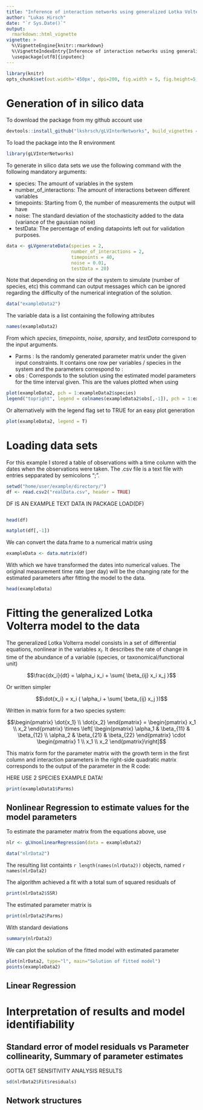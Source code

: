 ---
title: "Inference of interaction networks using generalized Lotka Volterra equations on time-series data with package gLVInterNetworks"
author: "Lukas Hirsch"
date: "`r Sys.Date()`"
output: 
  rmarkdown::html_vignette
vignette: >
  %\VignetteEngine{knitr::rmarkdown}
  %\VignetteIndexEntry{Inference of interaction networks using generalized Lotka Volterra equations on time-series data with package gLVInterNetworks}
  \usepackage[utf8]{inputenc}
---


```{r, include=FALSE}
library(knitr)
opts_chunk$set(out.width='450px', dpi=200, fig.width = 5, fig.height=5, background = "lightcyan3")
```
# Generation of in silico data

To download the package from my github account use
```{r, eval=FALSE}
devtools::install_github("lkshrsch/gLVInterNetworks", build_vignettes = TRUE)
```


To load the package into the R environment 
```{r}
library(gLVInterNetworks)
```

To generate in silico data sets we use the following command with the following mandatory arguments:

* species: The amount of variables in the system
* number\_of\_interactions: The amount of interactions between different variables
* timepoints: Starting from 0, the number of measurements the output will have
* noise: The standard deviation of the stochasticity added to the data (variance of the gaussian noise)
* testData: The percentage of ending datapoints left out for validation purposes.

```{r, eval=FALSE}
data <- gLVgenerateData(species = 2,
                        number_of_interactions = 2,
                        timepoints = 40,
                        noise = 0.01,
                        testData = 20)
```

Note that depending on the size of the system to simulate (number of species, etc) this command can output messages which can be ignored regarding the difficulty of the numerical integration of the solution.

```{r}
data("exampleData2")
```

The variable data is a list containing the following attributes

```{r}
names(exampleData2)
```

From which *species*, *timepoints*, *noise*, *sparsity*, and *testData* correspond to the input arguments.

* Parms : Is the randomly generated parameter matrix under the given input constraints. It contains one row per variables / species in the system and the parameters correspond to :
* obs : Corresponds to the solution using the estimated model parameters for the time interval given. This are the values plotted when using 

```{r, basic_plotting_data_with_extra_legend}
plot(exampleData2, pch = 1:exampleData2$species)
legend("topright", legend = colnames(exampleData2$obs[,-1]), pch = 1:exampleData2$species, col=1:exampleData2$species)
```

Or alternatively with the legend flag set to TRUE for an easy plot generation

```{r, basic_plotting_data_with_legend_flag}
plot(exampleData2, legend = T)
```




# Loading data sets

For this example I stored a table of observations with a time column with the dates when the observations were taken. The .csv file is a text file with entries sepparated by semicolons ";".

```{r, loading_a_csv_file_with_dates, eval=FALSE}
setwd("home/user/example/directory/")
df <- read.csv2("realData.csv", header = TRUE)
```

DF IS AN EXAMPLE TEXT DATA IN PACKAGE
LOAD(DF)

```{r, echo=FALSE}

```


```{r, eval=FALSE}
head(df)
```

```{r, eval=FALSE}
matplot(df[,-1])
```

We can convert the data.frame to a numerical matrix using

```{r, eval=FALSE}
exampleData <- data.matrix(df)
```

With which we have transformed the dates into numerical values. The original measurement time rate (per day) will be the changing rate for the estimated parameters after fitting the model to the data.

```{r, eval=FALSE}
head(exampleData)
```

# Fitting the generalized Lotka Volterra model to the data

The generalized Lotka Volterra model consists in a set of differential equations, nonlinear in the variables $x_i$. It describes the rate of change in time of the abundance of a variable (species, or taxonomical/functional unit) 



$$\frac{dx_i}{dt} = \alpha_i x_i + \sum{ \beta_{ij} x_i x_j }$$

Or written simpler

$$\dot{x_i} = x_i ( \alpha_i + \sum{ \beta_{ij}  x_j })$$

Written in matrix form for a two species system:

$$\begin{pmatrix} \dot{x_1} \\ \dot{x_2}  \end{pmatrix} = \begin{pmatrix} x_1 \\ x_2  \end{pmatrix} \times \left[ \begin{pmatrix} \alpha_1 & \beta_{11} & \beta_{12} \\  \alpha_2 & \beta_{21} & \beta_{22} \end{pmatrix} \cdot \begin{pmatrix} 1 \\ x_1 \\ x_2  \end{pmatrix}\right]$$

This matrix form for the parameter matrix with the growth term in the first column and interaction parameters in the right-side quadratic matrix corresponds to the output of the parameter in the R code:

HERE USE 2 SPECIES EXAMPLE DATA!

```{r, echo=FALSE, eval=FALSE}
print(exampleData1$Parms)
```

## Nonlinear Regression to estimate values for the model parameters

To estimate the parameter matrix from the equations above, use

```{r, eval=FALSE}
nlr <- gLVnonlinearRegression(data = exampleData2)
```

```{r, echo=FALSE}
data("nlrData2")
```

The resulting list containts `r length(names(nlrData2))` objects, named `r names(nlrData2)`

The algorithm achieved a fit with a total sum of squared residuals of

```{r}
print(nlrData2$SSR)
```

The estimated parameter matrix is

```{r}
print(nlrData2$Parms)
```

With standard deviations

```{r}
summary(nlrData2)
```

We can plot the solution of the fitted model with estimated parameter 

```{r}
plot(nlrData2, type="l", main="Solution of fitted model")
points(exampleData2)
```

## Linear Regression 

# Interpretation of results and model identifiability

## Standard error of model residuals vs Parameter collinearity, Summary of parameter estimates


GOTTA GET SENSITIVITY ANALYSIS RESULTS

```{r}
sd(nlrData2$Fit$residuals)
```

## Network structures

